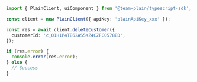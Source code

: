 ```ts
import { PlainClient, uiComponent } from '@team-plain/typescript-sdk';

const client = new PlainClient({ apiKey: 'plainApiKey_xxx' });

const res = await client.deleteCustomer({
  customerId: 'c_01H1P4TE62AS5KZ4CZFC0578ED',
});

if (res.error) {
  console.error(res.error);
} else {
  // Success
}
```
